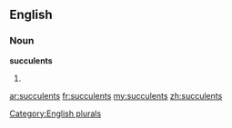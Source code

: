 ==English==

===Noun===
'''succulents'''

# {{plural of|[[succulent]]}}

[[Category:English plurals]]

[[ar:succulents]]
[[fr:succulents]]
[[my:succulents]]
[[zh:succulents]]